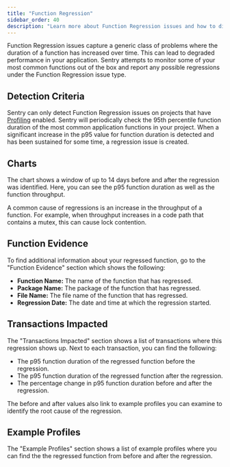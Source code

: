 ```yaml
---
title: "Function Regression"
sidebar_order: 40
description: "Learn more about Function Regression issues and how to diagnose and fix them."
---
```


Function Regression issues capture a generic class of problems where the duration of a function has increased over time. This can lead to degraded performance in your application. Sentry attempts to monitor some of your most common functions out of the box and report any possible regressions under the Function Regression issue type.

## Detection Criteria

Sentry can only detect Function Regression issues on projects that have [Profiling](/product/explore/profiling) enabled. Sentry will periodically check the 95th percentile function duration of the most common application functions in your project. When a significant increase in the p95 value for function duration is detected and has been sustained for some time, a regression issue is created.

## Charts

The chart shows a window of up to 14 days before and after the regression was identified. Here, you can see the p95 function duration as well as the function throughput.

A common cause of regressions is an increase in the throughput of a function. For example, when throughput increases in a code path that contains a mutex, this can cause lock contention.

## Function Evidence

To find additional information about your regressed function, go to the "Function Evidence" section which shows the following:

- **Function Name:** The name of the function that has regressed.
- **Package Name:** The package of the function that has regressed.
- **File Name:** The file name of the function that has regressed.
- **Regression Date:** The date and time at which the regression started.

## Transactions Impacted

The "Transactions Impacted" section shows a list of transactions where this regression shows up. Next to each transaction, you can find the following:

- The p95 function duration of the regressed function before the regression.
- The p95 function duration of the regressed function after the regression.
- The percentage change in p95 function duration before and after the regression.

The before and after values also link to example profiles you can examine to identify the root cause of the regression.

## Example Profiles

The "Example Profiles" section shows a list of example profiles where you can find the the regressed function from before and after the regression.
